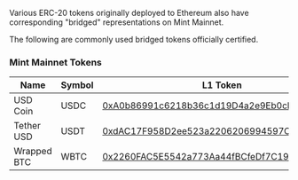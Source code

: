 Various ERC-20 tokens originally deployed to Ethereum also have corresponding "bridged" representations on Mint Mainnet.

The following are commonly used bridged tokens officially certified.

### Mint Mainnet Tokens


| Name             | Symbol     | L1 Token                    | L2 Token                     |
| ---------------- | ---------- | --------------------------- | ---------------------------- |
| USD Coin         | USDC       | [0xA0b86991c6218b36c1d19D4a2e9Eb0cE3606eB48](https://etherscan.io/address/0xA0b86991c6218b36c1d19D4a2e9Eb0cE3606eB48) | [0xb62F35B9546A908d11c5803ecBBA735AbC3E3eaE](https://explorer.mintchain.io/address/0xb62F35B9546A908d11c5803ecBBA735AbC3E3eaE) |
| Tether USD       | USDT       | [0xdAC17F958D2ee523a2206206994597C13D831ec7](https://etherscan.io/address/0xdAC17F958D2ee523a2206206994597C13D831ec7) | [0x05D032ac25d322df992303dCa074EE7392C117b9](https://explorer.mintchain.io/address/0x05D032ac25d322df992303dCa074EE7392C117b9) |
| Wrapped BTC      | WBTC       | [0x2260FAC5E5542a773Aa44fBCfeDf7C193bc2C599](https://etherscan.io/address/0x2260FAC5E5542a773Aa44fBCfeDf7C193bc2C599) | [0x03C7054BCB39f7b2e5B2c7AcB37583e32D70Cfa3](https://explorer.mintchain.io/address/0x03C7054BCB39f7b2e5B2c7AcB37583e32D70Cfa3) |